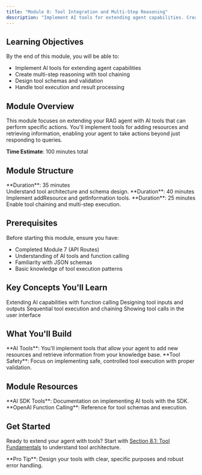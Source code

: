 ```yaml
---
title: "Module 8: Tool Integration and Multi-Step Reasoning"
description: "Implement AI tools for extending agent capabilities. Create multi-step reasoning with tool chaining and handle tool execution."
---
```


## Learning Objectives

By the end of this module, you will be able to:

- Implement AI tools for extending agent capabilities
- Create multi-step reasoning with tool chaining
- Design tool schemas and validation
- Handle tool execution and result processing

## Module Overview

This module focuses on extending your RAG agent with AI tools that can perform specific actions. You'll implement tools for adding resources and retrieving information, enabling your agent to take actions beyond just responding to queries.

<Callout>**Time Estimate**: 100 minutes total</Callout>

## Module Structure

<Columns cols={3}>
  <Card
    title="8.1 Tool Fundamentals"
    icon="wrench"
    href="/learning-paths/rag-chatbot/module-8-1">
    **Duration**: 35 minutes
    <br />
    Understand tool architecture and schema design.
  </Card>
  <Card
    title="8.2 Resource Management Tools"
    icon="database"
    href="/learning-paths/rag-chatbot/module-8-2">
    **Duration**: 40 minutes
    <br />
    Implement addResource and getInformation tools.
  </Card>
  <Card
    title="8.3 Multi-Step Reasoning"
    icon="workflow"
    href="/learning-paths/rag-chatbot/module-8-3">
    **Duration**: 25 minutes
    <br />
    Enable tool chaining and multi-step execution.
  </Card>
</Columns>

## Prerequisites

Before starting this module, ensure you have:

- Completed Module 7 (API Routes)
- Understanding of AI tools and function calling
- Familiarity with JSON schemas
- Basic knowledge of tool execution patterns

## Key Concepts You'll Learn

<Columns cols={2}>
  <Card title="AI Tools" icon="wrench">
    Extending AI capabilities with function calling
  </Card>
  <Card title="Tool Schemas" icon="file-text">
    Designing tool inputs and outputs
  </Card>
</Columns>
<Columns cols={2}>
  <Card title="Multi-Step Reasoning" icon="workflow">
    Sequential tool execution and chaining
  </Card>
  <Card title="Tool Visualization" icon="eye">
    Showing tool calls in the user interface
  </Card>
</Columns>

## What You'll Build

<Callout type="info">
  **AI Tools**: You'll implement tools that allow your agent to add new
  resources and retrieve information from your knowledge base.
</Callout>

<Callout type="warning">
  **Tool Safety**: Focus on implementing safe, controlled tool execution with
  proper validation.
</Callout>

## Module Resources

<Callout type="info">
  **AI SDK Tools**: Documentation on implementing AI tools with the SDK.
</Callout>

<Callout type="info">
  **OpenAI Function Calling**: Reference for tool schemas and execution.
</Callout>

## Get Started

Ready to extend your agent with tools? Start with [Section 8.1: Tool Fundamentals](/learning-paths/rag-chatbot/module-8-1) to understand tool architecture.

<Callout>
  **Pro Tip**: Design your tools with clear, specific purposes and robust error
  handling.
</Callout>
